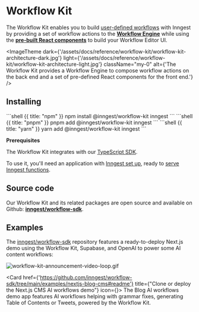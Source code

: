 

# Workflow Kit
The Workflow Kit enables you to build [user-defined workflows](/docs/guides/user-defined-workflows) with Inngest by providing a set of workflow actions to the **[Workflow Engine](/docs/reference/workflow-kit/engine)** while using the **[pre-built React components](/docs/reference/workflow-kit/components-api)** to build your Workflow Editor UI.


<ImageTheme
  dark={'/assets/docs/reference/workflow-kit/workflow-kit-architecture-dark.jpg'}
  light={'/assets/docs/reference/workflow-kit/workflow-kit-architecture-light.jpg'}
  className="my-0"
  alt={'The Workflow Kit provides a Workflow Engine to compose workflow actions on the back end and a set of pre-defined React components for the front end.'}
/>


## Installing


<CodeGroup>
```shell {{ title: "npm" }}
npm install @inngest/workflow-kit inngest
```
```shell {{ title: "pnpm" }}
pnpm add @inngest/workflow-kit inngest
```
```shell {{ title: "yarn" }}
yarn add @inngest/workflow-kit inngest
```
</CodeGroup>

<Callout>

**Prerequisites**

The Workflow Kit integrates with our [TypeScript SDK](/docs/reference/typescript).

To use it, you'll need an application with [Inngest set up](/docs/sdk/overview), ready to [serve Inngest functions](/docs/learn/serving-inngest-functions).

</Callout>


## Source code

Our Workflow Kit and its related packages are open source and available on Github: [**inngest/workflow-sdk**](https://github.com/inngest/workflow-sdk/).

## Examples

The [inngest/workflow-sdk](https://github.com/inngest/workflow-sdk/) repository features a ready-to-deploy Next.js demo using the Workflow Kit, Supabase, and OpenAI to power some AI content workflows:

![workflow-kit-announcement-video-loop.gif](/assets/docs/reference/workflow-kit/workflow-demo.gif)

<CardGroup cols={1}>

<Card href={'https://github.com/inngest/workflow-sdk/tree/main/examples/nextjs-blog-cms#readme'} title={"Clone or deploy the Next.js CMS AI workflows demo"} icon={<GithubIcon className="text-basis h-4 w-4" />}>
     The Blog AI workflows demo app features AI workflows helping with grammar fixes, generating Table of Contents or Tweets, powered by the Workflow Kit.
</Card>

</CardGroup>